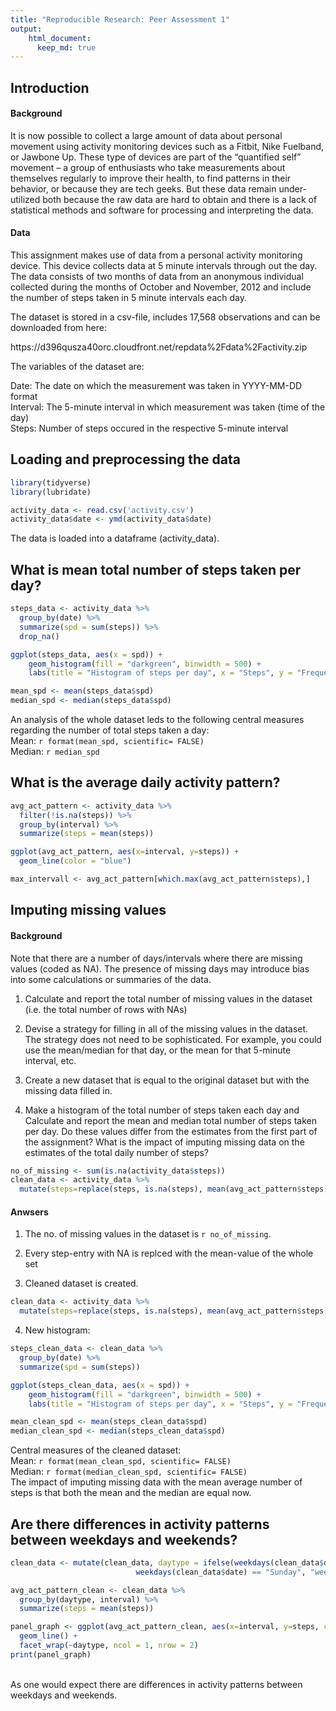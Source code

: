 ```yaml
---
title: "Reproducible Research: Peer Assessment 1"
output:
    html_document:
      keep_md: true
---
```


## Introduction

#### Background
It is now possible to collect a large amount of data about personal movement using activity monitoring
devices such as a Fitbit, Nike Fuelband, or Jawbone Up. These type of devices are part of the
"quantified self" movement -- a group of enthusiasts who take measurements about themselves regularly
to improve their health, to find patterns in their behavior, or because they are tech geeks. But these
data remain under-utilized both because the raw data are hard to obtain and there is a lack of statistical
methods and software for processing and interpreting the data.

#### Data
This assignment makes use of data from a personal activity monitoring device. This device collects data
at 5 minute intervals through out the day. The data consists of two months of data from an anonymous
individual collected during the months of October and November, 2012 and include the number of steps taken
in 5 minute intervals each day.

The dataset is stored in a csv-file, includes 17,568 observations and can be downloaded from here:

https://d396qusza40orc.cloudfront.net/repdata%2Fdata%2Factivity.zip

The variables of the dataset are:

Date: The date on which the measurement was taken in YYYY-MM-DD format </br>
Interval: The 5-minute interval in which measurement was taken (time of the day) </br>
Steps: Number of steps occured in the respective 5-minute interval </br>


## Loading and preprocessing the data

```r
library(tidyverse)
library(lubridate)

activity_data <- read.csv('activity.csv')
activity_data$date <- ymd(activity_data$date)

```
The data is loaded into a dataframe (activity_data).

## What is mean total number of steps taken per day?

```r
steps_data <- activity_data %>%
  group_by(date) %>%
  summarize(spd = sum(steps)) %>%
  drop_na()

ggplot(steps_data, aes(x = spd)) +
    geom_histogram(fill = "darkgreen", binwidth = 500) +
    labs(title = "Histogram of steps per day", x = "Steps", y = "Frequency")

mean_spd <- mean(steps_data$spd)
median_spd <- median(steps_data$spd)
```
An analysis of the whole dataset leds to the following central measures regarding the number of
total steps taken a day: <br>
Mean: `r format(mean_spd, scientific= FALSE)` <br>
Median: `r median_spd` <br>


## What is the average daily activity pattern?

```r
avg_act_pattern <- activity_data %>%
  filter(!is.na(steps)) %>%
  group_by(interval) %>%
  summarize(steps = mean(steps))

ggplot(avg_act_pattern, aes(x=interval, y=steps)) +
  geom_line(color = "blue")

max_intervall <- avg_act_pattern[which.max(avg_act_pattern$steps),]
```


## Imputing missing values
#### Background
Note that there are a number of days/intervals where there are missing values (coded as NA). The
presence of missing days may introduce bias into some calculations or summaries of the data.


1. Calculate and report the total number of missing values in the dataset
(i.e. the total number of rows with NAs)

2. Devise a strategy for filling in all of the missing values in the dataset. The strategy does not
need to be sophisticated. For example, you could use the mean/median for that day, or the mean for
that 5-minute interval, etc.

3. Create a new dataset that is equal to the original dataset but with the missing data filled in.

4. Make a histogram of the total number of steps taken each day and Calculate and report the mean and
median total number of steps taken per day. Do these values differ from the estimates from the first part of the assignment? What is the impact of imputing missing data on the estimates of the total daily number of steps?

```r
no_of_missing <- sum(is.na(activity_data$steps))
clean_data <- activity_data %>%
  mutate(steps=replace(steps, is.na(steps), mean(avg_act_pattern$steps)))

```
#### Anwsers
1. The no. of missing values in the dataset is `r no_of_missing`.<br>

2. Every step-entry with NA is replced with the mean-value of the whole set

3. Cleaned dataset is created.

```r
clean_data <- activity_data %>%
  mutate(steps=replace(steps, is.na(steps), mean(avg_act_pattern$steps)))
```
4. New histogram:
```r
steps_clean_data <- clean_data %>%
  group_by(date) %>%
  summarize(spd = sum(steps))

ggplot(steps_clean_data, aes(x = spd)) +
    geom_histogram(fill = "darkgreen", binwidth = 500) +
    labs(title = "Histogram of steps per day", x = "Steps", y = "Frequency")

mean_clean_spd <- mean(steps_clean_data$spd)
median_clean_spd <- median(steps_clean_data$spd)
```
Central measures of the cleaned dataset: <br>
Mean: `r format(mean_clean_spd, scientific= FALSE)` <br>
Median: `r format(median_clean_spd, scientific= FALSE)` <br>
The impact of imputing missing data with the mean average number of steps is that both
the mean and the median are equal now.

## Are there differences in activity patterns between weekdays and weekends?

```r
clean_data <- mutate(clean_data, daytype = ifelse(weekdays(clean_data$date) == "Saturday" |
                            weekdays(clean_data$date) == "Sunday", "weekend", "weekday"))

avg_act_pattern_clean <- clean_data %>%
  group_by(daytype, interval) %>%
  summarize(steps = mean(steps))

panel_graph <- ggplot(avg_act_pattern_clean, aes(x=interval, y=steps, color=daytype)) +
  geom_line() +
  facet_wrap(~daytype, ncol = 1, nrow = 2)
print(panel_graph)
```
<br>
As one would expect there are differences in activity patterns between weekdays and weekends.